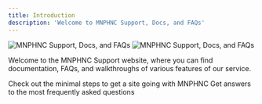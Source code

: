```yaml
---
title: Introduction
description: 'Welcome to MNPHNC Support, Docs, and FAQs'
---
```


<img
  className="block dark:hidden"
  src="/images/intro.png"
  alt="MNPHNC Support, Docs, and FAQs"
/>
<img
  className="hidden dark:block"
  src="/images/intro.png"
  alt="MNPHNC Support, Docs, and FAQs"
/>

Welcome to the MNPHNC Support website, where you can find documentation, FAQs, and walkthroughs of various features of our service.

<CardGroup cols={2}>
  <Card
    title="Quickstart"
    icon="rabbit-running"
    href="/quickstart"
  >
    Check out the minimal steps to get a site going with MNPHNC
  </Card>
  <Card
    title="FAQs"
    icon="comment-question"
    href="/faqs"
  >
    Get answers to the most frequently asked questions
  </Card>
</CardGroup>